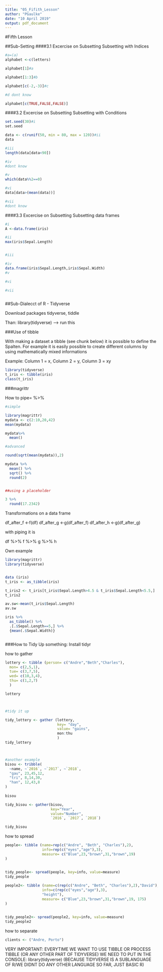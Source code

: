 ```yaml
---
title: "05_Fifith_Lesson"
author: "PGaulke"
date: "10 April 2019"
output: pdf_document
---
```

#Fifth Lesson

##Sub-Setting
####3.1 Excercise on Subsetting
Subsetting with Indices

```r
#a=(a)
alphabet <-c(letters)

alphabet[1]#a

alphabet[1:3]#b

alphabet[c(-2,-3)]#c

#d dont know

alphabet[c(TRUE,FALSE,FALSE)]

```

####3.2 Excercise on Subsetting
Subsetting with Conditions

```r
set.seed(30)#i
set.seed

data <- c(runif(50, min = 80, max = 120))#ii
data

#iii
length(data[data<90])

#iv
#dont know

#v
which(data%%2==0)

#vi
data[data>(mean(data))]

#vii
#dont know

```

####3.3 Excercise on Subsetting
Subsetting data frames

```r
#i
A <-data.frame(iris)

#ii
max(iris$Sepal.Length)


#iii

#iv
data.frame(iris$Sepal.Length,iris$Sepal.Width)
#v

#vi

#vii



```

##Sub-Dialecct of R - Tidyverse

Download packages tidyverse, tiddle

Than: library(tidyverse) --> run this 

###Use of tibble

With making a dataset a tibble (see chunk below) it is possible to define the Spalten. For example it is easily possible to create different columns by using mathematically mixed informations

Example: Column 1 = x, Column 2 = y, Column 3 = xy




```r
library(tidyverse)
t_iris <- tibble(iris)
class(t_iris)


```



###magrittr

How to pipe= %>%

```r

#simple

library(magrittr)
mydata <- c(2:10,20,42)
mean(mydata)

mydata%>%
  mean()

#advanced

round(sqrt(mean(mydata)),2)

mydata %>%
  mean() %>%
  sqrt() %>%
  round(2)


##using a placeholder

3 %>%
  round(17.2342)


```


Transformations on a data frame

df_after_f <-f(df)
df_after_g <-g(df_after_f)
df_after_h <-g(df_after_g)

with piping it is

df %>%
  f %>%
  g %>%
  h
  

Own example
```r

library(magrittr)
library(tidyverse)


data (iris)
t_iris <- as_tibble(iris)

t_iris2 <- t_iris[t_iris$Sepal.Length>4.5 & t_iris$Sepal.Length<5.5,]
t_iris2

av.sw<-mean(t_iris$Sepal.Length)
av.sw

iris %>%
  as_tibble() %>%
  .[.$Sepal.Length==5,] %>%
  {mean(.$Sepal.Width)}



```

###How to Tidy Up something: Install tidyr

how to gather
```r

lottery <- tibble (person= c("Andre","Beth","Charles"),
  mon= c(2,5,1),
  tue= c(3,7,5),
  wed= c(10,3,4),
  thu= c(1,2,7)
  )

lottery



#tidy it up

tidy_lottery <- gather (lottery,
                        key= "day",
                        value= "gains",
                        mon:thu
                        )
tidy_lottery



#another example
bisou <- tribble(
  ~name, ~`2016`, ~`2017`, ~`2018`,
  "gau", 23,45,12,
  "tri", 8,14,30,
  "han", 12,43,8
)
  
bisou

tidy_bisou <- gather(bisou,
                     key="Year",
                     value="Number",
                     `2016`, `2017`, `2018`)

tidy_bisou

```


how to spread
```r
people<- tibble (name=rep(c("Andre", "Beth", "Charles"),2),
                 info=rep(c("eyes","age"),3),
                 measure= c("Blue",23,"brown",31,"brown",19)
)
                 
                 
tidy_people<- spread(people, key=info, value=measure)
tidy_people

people2<- tibble (name=c(rep(c("Andre", "Beth", "Charles"),2),"David"),
                 info=c(rep(c("eyes","age"),3),
                 "height"),
                 measure= c("Blue",23,"brown",31,"brown",19, 175)
)
                 
                 
tidy_people2<- spread(people2, key=info, value=measure)
tidy_people2

```

how to separate
```r
clients <- ("Andre, Porto")


```


VERY IMPORTANT: EVERYTIME WE WANT TO USE TIBBLE OR PROCESS TIBBLE (OR ANY OTHER PART OF TIDYVERSE) WE NEED TO PUT IN THE CONSOLE: library(tidyverse) (BECAUSE TIDYVERSE IS A SUBLANGUAGE OF R/WE DIDNT DO ANY OTHER LANGUAGE SO FAR, JUST BASIC R)


